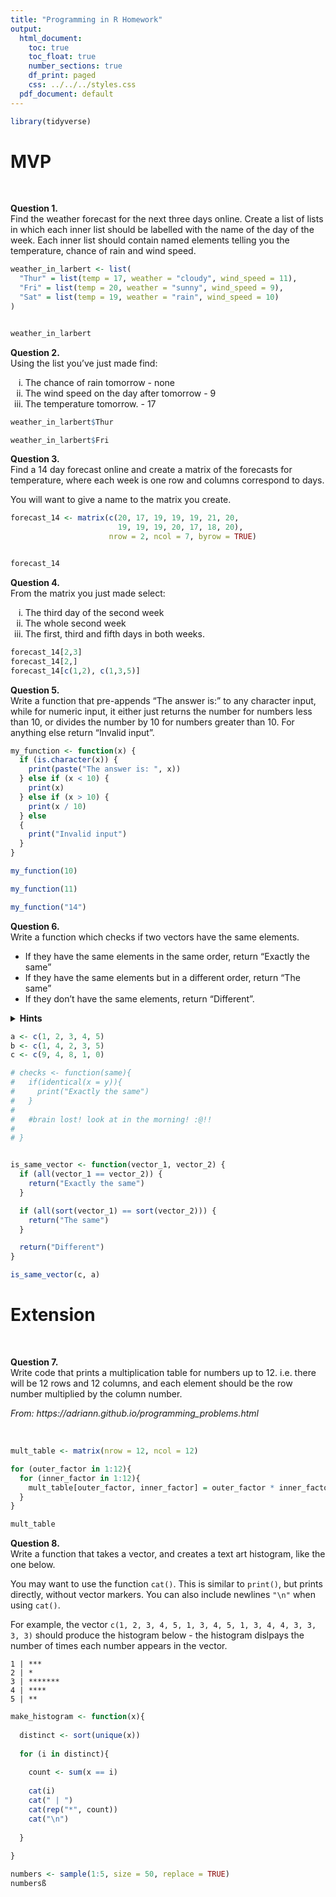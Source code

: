 ```yaml
---
title: "Programming in R Homework"
output:
  html_document:
    toc: true
    toc_float: true
    number_sections: true
    df_print: paged
    css: ../../../styles.css
  pdf_document: default
---
```



```r
library(tidyverse)
```

# MVP

<br> 

**Question 1.** \
Find the weather forecast for the next three days online. Create a list of lists in which each inner list should be labelled with the name of the day of the week. Each inner list should contain named elements telling you the temperature, chance of rain and wind speed.

```r




weather_in_larbert <- list(
  "Thur" = list(temp = 17, weather = "cloudy", wind_speed = 11),
  "Fri" = list(temp = 20, weather = "sunny", wind_speed = 9),
  "Sat" = list(temp = 19, weather = "rain", wind_speed = 10)
)


weather_in_larbert

```


**Question 2.** \
Using the list you've just made find:

  i. The chance of rain tomorrow - none
  ii. The wind speed on the day after tomorrow - 9
  iii. The temperature tomorrow. - 17

```r

weather_in_larbert$Thur

weather_in_larbert$Fri

```


**Question 3.** \
Find a 14 day forecast online and create a matrix of the forecasts for temperature, where each week is one row and columns correspond to days.

You will want to give a name to the matrix you create.

```r
forecast_14 <- matrix(c(20, 17, 19, 19, 19, 21, 20,
                        19, 19, 19, 20, 17, 18, 20),
                      nrow = 2, ncol = 7, byrow = TRUE)


forecast_14
```


**Question 4.** \
From the matrix you just made select:

  i. The third day of the second week
  ii. The whole second week
  iii. The first, third and fifth days in both weeks.


```r

forecast_14[2,3]
forecast_14[2,]
forecast_14[c(1,2), c(1,3,5)]


```


**Question 5.** \
Write a function that pre-appends "The answer is: " to any character input, while for numeric input, it either just returns the number for numbers less than 10, or divides the number by 10 for numbers greater than 10. For anything else return "Invalid input".

```r

my_function <- function(x) {
  if (is.character(x)) {
    print(paste("The answer is: ", x))
  } else if (x < 10) {
    print(x)
  } else if (x > 10) {
    print(x / 10)
  } else
  {
    print("Invalid input")
  }
}

my_function(10)

my_function(11)

my_function("14")
```

**Question 6.** \
Write a function which checks if two vectors have the same elements. 

* If they have the same elements in the same order, return "Exactly the same"
* If they have the same elements but in a different order, return "The same"
* If they don't have the same elements, return "Different".


<details>
<summary>**Hints**</summary>
* You can check if two vectors have the same elements but in a different order by using `sort` to sort each vector first and then checking if they are equal.
* Have a look at the `all()` function
</details>
</blockquote>

```r

a <- c(1, 2, 3, 4, 5)
b <- c(1, 4, 2, 3, 5)
c <- c(9, 4, 8, 1, 0)

# checks <- function(same){
#   if(identical(x = y)){
#     print("Exactly the same")
#   } 
#   
#   #brain lost! look at in the morning! :@!!
#   
# }


is_same_vector <- function(vector_1, vector_2) {
  if (all(vector_1 == vector_2)) {
    return("Exactly the same")
  }

  if (all(sort(vector_1) == sort(vector_2))) {
    return("The same")
  }

  return("Different")
}

is_same_vector(c, a)

```




# Extension

<br>

**Question 7.** \
Write code that prints a multiplication table for numbers up to 12. i.e. there will be 12 rows and 12 columns, and each element should be the row number multiplied by the column number.

*From: https://adriann.github.io/programming_problems.html*

<br>

```r
mult_table <- matrix(nrow = 12, ncol = 12)

for (outer_factor in 1:12){
  for (inner_factor in 1:12){
    mult_table[outer_factor, inner_factor] = outer_factor * inner_factor
  }
}

mult_table
```


**Question 8.** \
Write a function that takes a vector, and creates a text art histogram, like the one below.

You may want to use the function `cat()`. This is similar to `print()`, but prints directly, without vector markers. You can also include newlines `"\n"` when using `cat()`.

For example, the vector
`c(1, 2, 3, 4, 5, 1, 3, 4, 5, 1, 3, 4, 4, 3, 3, 3, 3)`
should produce the histogram below - the histogram dislpays the number of times each number appears in the vector.

```
1 | ***
2 | *
3 | *******
4 | ****
5 | **
```

```r
make_histogram <- function(x){
  
  distinct <- sort(unique(x))
  
  for (i in distinct){
    
    count <- sum(x == i)
    
    cat(i)
    cat(" | ")
    cat(rep("*", count))
    cat("\n")
    
  }
  
}

numbers <- sample(1:5, size = 50, replace = TRUE) 
numbersß
```

